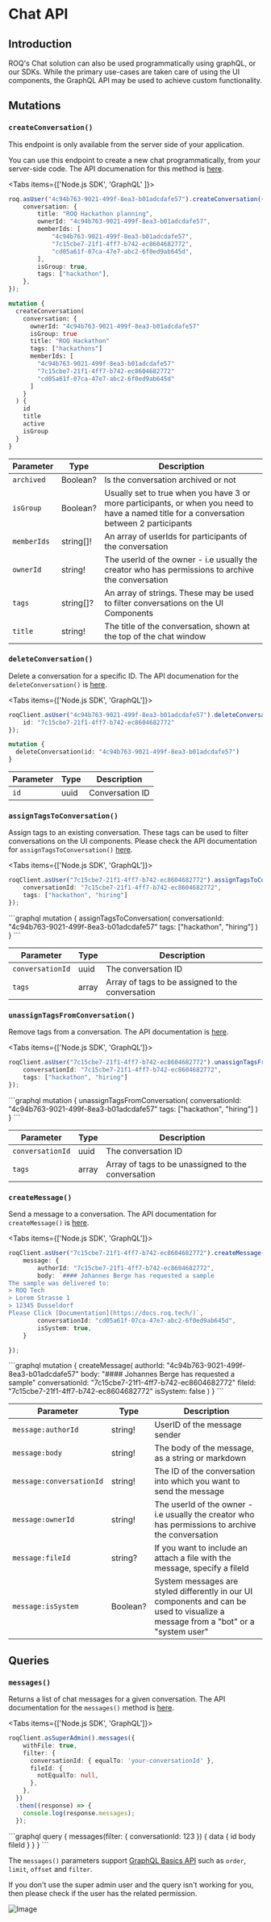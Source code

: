 
# Chat API

## Introduction

ROQ's Chat solution can also be used programmatically using graphQL, or our SDKs.
While the primary use-cases are taken care of using the UI components, the GraphQL API may be used to achieve custom
functionality.

## Mutations

### `createConversation()`

<Callout type="info" emoji="ℹ️">
  This endpoint is only available from the server side of your application.
</Callout>

You can use this endpoint to create a new chat programmatically, from your server-side code. The API documenation for this method is [here](https://jupiter-pp.roq-platform.com/docs/#mutation-createConversation).

<Tabs items={['Node.js SDK', 'GraphQL' ]}><Tab>

```ts
roq.asUser("4c94b763-9021-499f-8ea3-b01adcdafe57").createConversation({
    conversation: {
        title: "ROQ Hackathon planning",
        ownerId: "4c94b763-9021-499f-8ea3-b01adcdafe57",
        memberIds: [
            "4c94b763-9021-499f-8ea3-b01adcdafe57",
            "7c15cbe7-21f1-4ff7-b742-ec8604682772",
            "cd05a61f-07ca-47e7-abc2-6f0ed9ab645d",
        ],
        isGroup: true,
        tags: ["hackathon"],
    },
});
```

</Tab>
<Tab>

```graphql
mutation {
  createConversation(
    conversation: {
      ownerId: "4c94b763-9021-499f-8ea3-b01adcdafe57"
      isGroup: true
      title: "ROQ Hackathon"
      tags: ["hackathons"]
      memberIds: [
        "4c94b763-9021-499f-8ea3-b01adcdafe57"
        "7c15cbe7-21f1-4ff7-b742-ec8604682772"
        "cd05a61f-07ca-47e7-abc2-6f0ed9ab645d"
      ]
    }
  ) {
    id
    title
    active
    isGroup
  }
}
```

</Tab>
</Tabs>

| Parameter   | Type      | Description                                                                                                                                |
|-------------|-----------|--------------------------------------------------------------------------------------------------------------------------------------------|
| `archived`  | Boolean?  | Is the conversation archived or not                                                                                                        |
| `isGroup`   | Boolean?  | Usually set to true when you have 3 or more participants, or when you need to have a named title for a conversation between 2 participants |
| `memberIds` | string[]! | An array of userIds for participants of the conversation                                                                                   |
| `ownerId`   | string!   | The userId of the owner - i.e usually the creator who has permissions to archive the conversation                                          |
| `tags`      | string[]? | An array of strings. These may be used to filter conversations on the UI Components                                                        |
| `title`     | string!   | The title of the conversation, shown at the top of the chat window                                                                         |

### `deleteConversation()`

Delete a conversation for a specific ID. The API documenation for the `deleteConversation()` is [here](https://jupiter-pp.roq-platform.com/docs/#mutation-deleteConversation).

<Tabs items={['Node.js SDK', 'GraphQL']}>
<Tab>

```ts
roqClient.asUser("4c94b763-9021-499f-8ea3-b01adcdafe57").deleteConversation({
    id: "7c15cbe7-21f1-4ff7-b742-ec8604682772"
});
```

</Tab>
<Tab>

```graphql
mutation {
  deleteConversation(id: "4c94b763-9021-499f-8ea3-b01adcdafe57")
}
```

</Tab></Tabs>

| Parameter   | Type      | Description     |
|-------------|-----------|-----------------|
| `id`        | uuid      | Conversation ID  |

### `assignTagsToConversation()`

Assign tags to an existing conversation. These tags can be used to filter conversations on the UI components. Please check the API documentation for `assignTagsToConversation()` [here](https://jupiter-pp.roq-platform.com/docs/#mutation-assignTagsToConversation).

<Tabs items={['Node.js SDK', 'GraphQL']}>
<Tab>
```ts
roqClient.asUser("7c15cbe7-21f1-4ff7-b742-ec8604682772").assignTagsToConversation({
    conversationId: "7c15cbe7-21f1-4ff7-b742-ec8604682772",
    tags: ["hackathon", "hiring"]
});
```
</Tab>
<Tab>
```graphql
mutation {
  assignTagsToConversation(
    conversationId: "4c94b763-9021-499f-8ea3-b01adcdafe57"
    tags: ["hackathon", "hiring"]
  )
}
```
</Tab>
</Tabs>

| Parameter   | Type      | Description     |
|-------------|-----------|-----------------|
| `conversationId`        | uuid      | The conversation ID  |
| `tags`      | array | Array of tags to be assigned to the conversation |

### `unassignTagsFromConversation()`

Remove tags from a conversation. The API documentation is [here](https://jupiter-pp.roq-platform.com/docs/#mutation-unassignTagsFromConversation).

<Tabs items={['Node.js SDK', 'GraphQL']}>
<Tab>
```ts
roqClient.asUser("7c15cbe7-21f1-4ff7-b742-ec8604682772").unassignTagsFromConversation({
    conversationId: "7c15cbe7-21f1-4ff7-b742-ec8604682772",
    tags: ["hackathon", "hiring"]
});
```
</Tab>
<Tab>
```graphql
mutation {
  unassignTagsFromConversation(
    conversationId: "4c94b763-9021-499f-8ea3-b01adcdafe57"
    tags: ["hackathon", "hiring"]
  )
}
```
</Tab>
</Tabs>

| Parameter   | Type      | Description     |
|-------------|-----------|-----------------|
| `conversationId`        | uuid      | The conversation ID  |
| `tags`      | array | Array of tags to be unassigned to the conversation |


### `createMessage()`

Send a message to a conversation. The API documentation for `createMessage()` is [here](https://jupiter-pp.roq-platform.com/docs/#mutation-createMessage).

<Tabs items={['Node.js SDK', 'GraphQL']}>
<Tab>
```ts
roqClient.asUser("7c15cbe7-21f1-4ff7-b742-ec8604682772").createMessage({
    message: {
        authorId: "7c15cbe7-21f1-4ff7-b742-ec8604682772",
        body: `#### Johannes Berge has requested a sample
The sample was delivered to:
> ROQ Tech
> Lorem Strasse 1
> 12345 Dusseldorf
Please Click [Documentation](https://docs.roq.tech/)`,
        conversationId: "cd05a61f-07ca-47e7-abc2-6f0ed9ab645d",
        isSystem: true,
    }

});

```
</Tab>
<Tab>
```graphql
mutation {
  createMessage(
    authorId: "4c94b763-9021-499f-8ea3-b01adcdafe57"
    body: "#### Johannes Berge has requested a sample"
    conversationId: "7c15cbe7-21f1-4ff7-b742-ec8604682772"
    fileId: "7c15cbe7-21f1-4ff7-b742-ec8604682772"
    isSystem: false
  )
}
```
</Tab>
</Tabs>

| Parameter        | Type     | Description                                                                                                                        |
|------------------|----------|------------------------------------------------------------------------------------------------------------------------------------|
| `message:authorId`       | string!  | UserID of the message sender                                                                                                       |
| `message:body`           | string!  | The body of the message, as a string or markdown                                                                                   |
| `message:conversationId` | string!  | The ID of the conversation into which you want to send the message                                                                 |
| `message:ownerId`        | string!  | The userId of the owner - i.e usually the creator who has permissions to archive the conversation                                  |
| `message:fileId`         | string?  | If you want to include an attach a file with the message, specify a fileId                                                         |
| `message:isSystem`       | Boolean? | System messages are styled differently in our UI components and can be used to visualize a message from a "bot" or a "system user" |

## Queries

### `messages()`

Returns a list of chat messages for a given conversation. The API documentation for the `messages()` method is [here](https://jupiter-pp.roq-platform.com/docs/#query-messages).

<Tabs items={['Node.js SDK', 'GraphQL']}>
<Tab>
```ts
roqClient.asSuperAdmin().messages({
    withFile: true,
    filter: {
      conversationId: { equalTo: 'your-conversationId' },
      fileId: {
        notEqualTo: null,
      },
    },
  })
  .then((response) => {
    console.log(response.messages);
  });
```
</Tab>
<Tab>
```graphql
query {
  messages(filter: { conversationId: 123 }) {
    data {
      id
      body
      fileId
    }
  }
}
```
</Tab>
</Tabs>

The `messages()` parameters support [GraphQL Basics API](/development-guides/graphql-basics-api) such as `order`, `limit`, `offset` and `filter`.

<Callout type="info">
If you don't use the super admin user and the query isn't working for you, then please check if the user has the related permission.
</Callout>

![Image](/message-permission.png)

